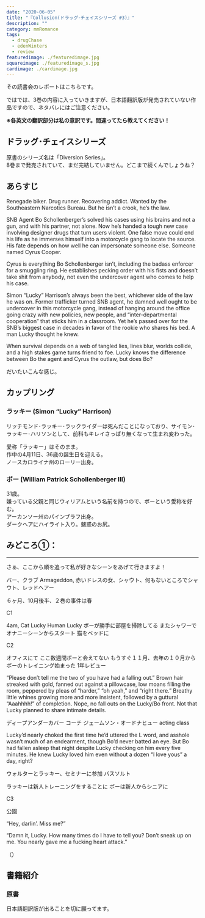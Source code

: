 ```yaml
---
date: "2020-06-05"
title: "『Collusion(ドラッグ･チェイスシリーズ #3)』"
description: ""
category: mmRomance
tags:
  - drugChase
  - edenWinters
  - review
featuredimage: ./featuredimage.jpg
squareimage: ./featuredimage_s.jpg
cardimage: ./cardimage.jpg
---
```



その読書会のレポートはこちらです。

<InternalLink slug="/mm-romance/book-club-1/" />

ではでは、3巻の内容に入っていきますが、日本語翻訳版が発売されていない作品ですので、ネタバレにはご注意ください。

**※各英文の翻訳部分は私の意訳です。間違ってたら教えてください！**

## ドラッグ･チェイスシリーズ

原書のシリーズ名は「Diversion Series」。  
8巻まで発売されていて、まだ完結していません。どこまで続くんでしょうね？

<Series name="DiversionSeries" />

## あらすじ

Renegade biker. Drug runner. Recovering addict. Wanted by the Southeastern Narcotics Bureau. But he isn’t a crook, he’s the law.

SNB Agent Bo Schollenberger’s solved his cases using his brains and not a gun, and with his partner, not alone. Now he’s handed a tough new case involving designer drugs that turn users violent. One false move could end his life as he immerses himself into a motorcycle gang to locate the source. His fate depends on how well he can impersonate someone else. Someone named Cyrus Cooper.

Cyrus is everything Bo Schollenberger isn’t, including the badass enforcer for a smuggling ring. He establishes pecking order with his fists and doesn’t take shit from anybody, not even the undercover agent who comes to help his case.

Simon “Lucky” Harrison’s always been the best, whichever side of the law he was on. Former trafficker turned SNB agent, he damned well ought to be undercover in this motorcycle gang, instead of hanging around the office going crazy with new policies, new people, and “inter-departmental cooperation” that sticks him in a classroom. Yet he’s passed over for the SNB’s biggest case in decades in favor of the rookie who shares his bed. A man Lucky thought he knew.

When survival depends on a web of tangled lies, lines blur, worlds collide, and a high stakes game turns friend to foe. Lucky knows the difference between Bo the agent and Cyrus the outlaw, but does Bo?

だいたいこんな感じ。

## カップリング

<h3>ラッキー <span>(Simon “Lucky” Harrison)</span></h3>

リッチモンド･ラッキー･ラックライダーは死んだことになっており、サイモン･ラッキー･ハリソンとして、前科もキレイさっぱり無くなって生まれ変わった。

愛称「ラッキー」はそのまま。  
作中の4月11日、36歳の誕生日を迎える。  
ノースカロライナ州のローリー出身。

<h3>ボー <span>(William Patrick Schollenberger III)</span></h3>

31歳。  
嫌っている父親と同じウィリアムという名前を持つので、ボーという愛称を好む。  
アーカンソー州のパインブラフ出身。  
ダークヘアにハイライト入り。魅惑のお尻。

## みどころ①：



---

さぁ、ここから順を追って私が好きなシーンをあげて行きますよ！



バー、クラブ Armageddon,
赤いドレスの女、シャウト、何もないところでシャウト、レッドヘアー

６ヶ月、10月後半、２巻の事件は春

C1

4am,
Cat Lucky  Human Lucky
ボーが勝手に部屋を掃除してる
またシャワーでオナニーシーンからスタート
猫をベッドに

C2

オフィスにて
ここ数週間ボーと会えてない
もうすぐ１１月、去年の１０月からボーのトレイニング始まった
1年レビュー

“Please don’t tell me the two of you have had a falling out.” Brown hair streaked with gold, fanned out against a pillowcase, low moans filling the room, peppered by pleas of “harder,” “oh yeah,” and “right there.” Breathy little whines growing more and more insistent, followed by a guttural “Aaahhhh!” of completion. Nope, no fall outs on the Lucky/Bo front. Not that Lucky planned to share intimate details.


ディープアンダーカバー
コーチ
ジェームソン・オードナヒュー
acting class

Lucky’d nearly choked the first time he’d uttered the L word, and asshole wasn’t much of an endearment, though Bo’d never batted an eye. But Bo had fallen asleep that night despite Lucky checking on him every five minutes. He knew Lucky loved him even without a dozen “I love yous” a day, right?

ウォルターとラッキー、セミナーに参加
バスソルト

ラッキーは新人トレーニングをすることに
ボーは新人からシニアに

C3

公園

“Hey, darlin’. Miss me?”


“Damn it, Lucky. How many times do I have to tell you? Don’t sneak up on me. You nearly gave me a fucking heart attack.”



<Blockquote srcName="Corruption (Diversion #3)" srcURL="https://amzn.to/2ysOl86" book>
</Blockquote>

<p className="translation">（）</p>

## 書籍紹介

### 原書

<Amazon
  asin="B00FJJKFXY"
  title="Corruption (Diversion #3)"
  linkId="c5fae0476ecede68e91d3660b9573a22"
  author="Eden Winters"
/>

日本語翻訳版が出ることを切に願ってます。